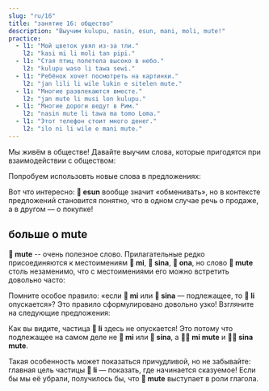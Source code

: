 ```yaml
---
slug: "ru/16"
title: "занятие 16: общество"
description: "Выучим kulupu, nasin, esun, mani, moli, mute!"
practice:
  - l1: "Мой цветок увял из-за тли."
    l2: "kasi mi li moli tan pipi."
  - l1: "Стая птиц полетела высоко в небо."
    l2: "kulupu waso li tawa sewi."
  - l1: "Ребёнок хочет посмотреть на картинки."
    l2: "jan lili li wile lukin e sitelen mute."
  - l1: "Многие развлекаются вместе."
    l2: "jan mute li musi lon kulupu."
  - l1: "Многие дороги ведут в Рим."
    l2: "nasin mute li tawa ma tomo Loma."
  - l1: "Этот телефон стоит много денег."
    l2: "ilo ni li wile e mani mute."
---
```



Мы живём в обществе! Давайте выучим слова, которые пригодятся при взаимодействии с обществом:

<List>
  <Word sl="kulupu" m="сообщество, команда, набор" />
  <Word sl="nasin" m="путь, способ, обычай, дорога" />
  <Word sl="esun" m="обменивать, вести торговлю; рынок, магазин" />
  <Word sl="mani" m="деньги, ценная вещь" />
  <Word sl="moli" m="мёртвый; убивать" />
  <Word sl="mute" m="много, очень" />
</List>

Попробуем использовть новые слова в предложениях:

<List>
  <Sentence sl="nasin mute li lon." m="Существует многообразие традиций." />
  <Sentence sl="jan li pali lon kulupu." m="Люди работают в командах." />
  <Sentence sl="len pona li wile e mani mute." m="Хорошая одежда требует много денег." />
  <Sentence sl="jan mute li moli tan utala suli." m="Много людей погибло из-за войны."/>
  <Sentence sl="mi wile esun e soweli mi." m="Я хочу продать свою корову." />
  <Sentence sl="mi wile ala esun e soweli sina." m="Я не хочу покупать твою корову." />
</List>

Вот что интересно: **󱤋 esun** вообще значит «обменивать», но в контексте предложений становится понятно, что в одном случае речь о продаже, а в другом — о покупке!

## больше о mute

**󱤼 mute** -- очень полезное слово. Прилагательные редко присоединяются к местоимениям **󱤴 mi**, **󱥞 sina**, **󱥆 ona**, но слово **󱤼 mute** столь незаменимо, что с местоимениями его можно встретить довольно часто:

<List>
  <Word sl="mi mute" m="мы, многие из нас" />
  <Sentence sl="kulupu pali li jo e mi mute." m="Многие из нас входят в профсоюз." />
  <Word sl="sina mute" m="вы, многие из вас" />
  <Sentence sl="ona li ken sitelen e sina mute." m="Они могут вас сфотографировать." />
</List>

Помните особое правило: «если **󱤴 mi** или **󱥞 sina** — подлежащее, то **󱤧 li** опускается»? Это правило сформулировано довольно узко! Взгляните на следующие предложения:

<List>
  <Sentence sl="mi mute li kalama musi." m="Мы исполняем музыку." />
  <Sentence sl="sina mute li sona e ni." m="Многие из вас знают это." />
</List>

Как вы видите, частица **󱤧 li** здесь не опускается! Это потому что подлежащее на самом деле не **󱤴 mi** или **󱥞 sina**, а **󱤴󱤼 mi mute** и **󱥞󱤼 sina mute**.

Такая особенность может показаться причудливой, но не забывайте: главная цель частицы **󱤧 li** — показать, где начинается сказуемое! Если бы мы её убрали, получилось бы, что **󱤼 mute** выступает в роли глагола.

<Practice exercises={frontmatter.practice} client:load />
